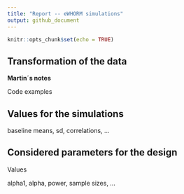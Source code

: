 ```yaml
---
title: "Report -- eWHORM simulations"
output: github_document
---
```


```r
knitr::opts_chunk$set(echo = TRUE)
```

## Transformation of the data

**Martin´s notes**

Code examples

## Values for the simulations

baseline means, sd, correlations, ...

## Considered parameters for the design

Values

alpha1, alpha, power, sample sizes, ...
